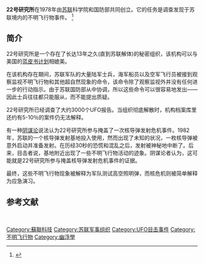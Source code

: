 {{Multiple issues|
{{Notability Unreferenced|time=2020-08-08T09:55:51+00:00}}
{{Onesource|time=2020-08-08T09:55:51+00:00}}
}}
'''22号研究所'''在1978年由[[苏联|苏联]]科学院和国防部共同创立。它的任务是调查发现于苏联境内的不明飞行物事件。 <ref name="Good2007">{{Cite book|last=Good|first=Timothy|title=Need to Know: UFOs, the Military, and Intelligence|url=https://archive.org/details/needtoknow00good|accessdate=6 December 2015|year=2007|publisher=Pegasus Books|isbn=9781933648385|page=[https://archive.org/details/needtoknow00good/page/351 351]}}</ref>
==简介==
22号研究所是一个存在了长达13年之久(直到苏联解体)的秘密组织，该机构可以与美国的[[蓝皮书计划|蓝皮书计划]]相媲美。

在该机构存在期间，苏联军队的大量陆军士兵，海军船员以及空军飞行员被接到观察监视不明飞行物和其他超自然现象的命令，该命令除了观察监视外并没有任何进一步的行动指示。由于苏联国防部从中协调，所以这些命令可以很容易地发出——因此士兵往往都只能服从，而不能提出质疑。

22号研究所已经调查了大约3000个UFO报告。当组织彻底解散时，机构档案库里还约有5-10％的案件仍无法解释。 

有一种[[陰謀論|阴谋论]]说法认为22号研究所参与掩盖了一次核导弹发射危机事件。1982年，苏联的一个核导弹发射基地投入使用，然而出现了未知的状况，一枚核导弹被意外启动并准备发射。在历经30秒的恐慌和混乱之后，发射被神秘地中断了。后来，目击者说，基地附近出现了一些不明飞行物活动的迹象。阴谋论者认为，这可能就是22号研究所参与掩盖核导弹发射危机事件的证据。

最终，这些不明飞行物现象被解释为军队测试高空照明弹，而核危机则被简单解释为应急演习。

== 参考文献 ==
{{Reflist}}

{{不明飞行物}} 
[[Category:蘇聯科技|Category:蘇聯科技]]
[[Category:苏联军事组织|Category:苏联军事组织]]
[[Category:UFO目击事件|Category:UFO目击事件]]
[[Category:不明飞行物|Category:不明飞行物]]
[[Category:幽浮學|Category:幽浮學]]